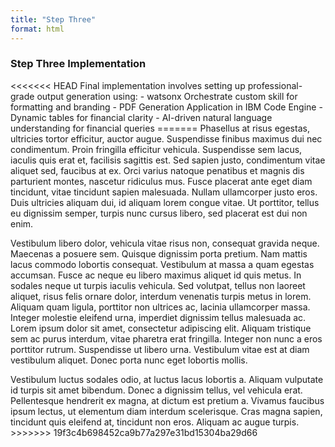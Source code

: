 ```yaml
---
title: "Step Three"
format: html
---
```


### Step Three Implementation

<<<<<<< HEAD
Final implementation involves setting up professional-grade output generation using:
- watsonx Orchestrate custom skill for formatting and branding
- PDF Generation Application in IBM Code Engine
- Dynamic tables for financial clarity
- AI-driven natural language understanding for financial queries
=======
Phasellus at risus egestas, ultricies tortor efficitur, auctor augue. Suspendisse finibus maximus dui nec condimentum. Proin fringilla efficitur vehicula. Suspendisse sem lacus, iaculis quis erat et, facilisis sagittis est. Sed sapien justo, condimentum vitae aliquet sed, faucibus at ex. Orci varius natoque penatibus et magnis dis parturient montes, nascetur ridiculus mus. Fusce placerat ante eget diam tincidunt, vitae tincidunt sapien malesuada. Nullam ullamcorper justo eros. Duis ultricies aliquam dui, id aliquam lorem congue vitae. Ut porttitor, tellus eu dignissim semper, turpis nunc cursus libero, sed placerat est dui non enim.

Vestibulum libero dolor, vehicula vitae risus non, consequat gravida neque. Maecenas a posuere sem. Quisque dignissim porta pretium. Nam mattis lacus commodo lobortis consequat. Vestibulum at massa a quam egestas accumsan. Fusce ac neque eu libero maximus aliquet id quis metus. In sodales neque ut turpis iaculis vehicula. Sed volutpat, tellus non laoreet aliquet, risus felis ornare dolor, interdum venenatis turpis metus in lorem. Aliquam quam ligula, porttitor non ultrices ac, lacinia ullamcorper massa. Integer molestie eleifend urna, imperdiet dignissim tellus malesuada ac. Lorem ipsum dolor sit amet, consectetur adipiscing elit. Aliquam tristique sem ac purus interdum, vitae pharetra erat fringilla. Integer non nunc a eros porttitor rutrum. Suspendisse ut libero urna. Vestibulum vitae est at diam vestibulum aliquet. Donec porta nunc eget lobortis mollis.

Vestibulum luctus sodales odio, at luctus lacus lobortis a. Aliquam vulputate id turpis sit amet bibendum. Donec a dignissim tellus, vel vehicula erat. Pellentesque hendrerit ex magna, at dictum est pretium a. Vivamus faucibus ipsum lectus, ut elementum diam interdum scelerisque. Cras magna sapien, tincidunt quis eleifend at, tincidunt non eros. Aliquam ac augue turpis.
>>>>>>> 19f3c4b698452ca9b77a297e31bd15304ba29d66
